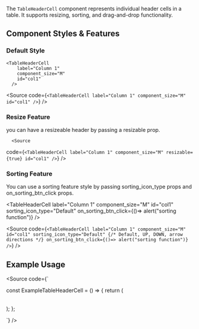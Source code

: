 
<Meta of={TableStories} />

<Title>TableHeaderCell Component</Title>

The `TableHeaderCell` component represents individual header cells in a table. It supports resizing, sorting, and drag-and-drop functionality.

## Component Styles & Features

### Default Style
    <TableHeaderCell
        label="Column 1"
        component_size="M"
        id="col1"
      />

<Source
  code={`
    <TableHeaderCell
        label="Column 1"
        component_size="M"
        id="col1"
      />
  `}
/>


### Resize Feature
you can have a resizeable header by passing a resizable prop.
   <TableHeaderCell
        label="Column 1"
        component_size="M"
        resizable={true}
        id="col1"
      />

      <Source
  code={`
   <TableHeaderCell
        label="Column 1"
        component_size="M"
        resizable={true}
        id="col1"
      />
  `}
/>

### Sorting Feature 
You can use a sorting feature style by passing sorting_icon_type props and on_sorting_btn_click props.

  <TableHeaderCell
        label="Column 1"
        component_size="M"
        id="col1"
        sorting_icon_type="Default"
        on_sorting_btn_click={()=> alert("sorting function")}
      />

 <Source
  code={`
   <TableHeaderCell
        label="Column 1"
        component_size="M"
        id="col1"
        sorting_icon_type="Default" {/* Default, UP, DOWN, arrow directions */}
        on_sorting_btn_click={()=> alert("sorting function")}
      />
  `}
  />


## Example Usage

<Source
  code={`

const ExampleTableHeaderCell = () => {
  return (
    <table>
      <thead>
        <tr>
          <TableHeaderCell
            label="Column 1"
            component_size="M"
            resizable={true}
            id="col1"
            sorting_icon_type="Default"
          />
          <TableHeaderCell
            label="Column 2"
            component_size="M"
            resizable={true}
            id="col2"
            sorting_icon_type="UP"
          />
        </tr>
      </thead>
    </table>
  );
};

  `}
/>
